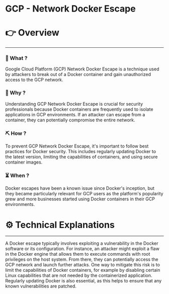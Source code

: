 # GCP - Network Docker Escape


# 👉 Overview

---

### 👀 What ?

Google Cloud Platform (GCP) Network Docker Escape is a technique used by attackers to break out of a Docker container and gain unauthorized access to the GCP network.


### 🧐 Why ?

Understanding GCP Network Docker Escape is crucial for security professionals because Docker containers are frequently used to isolate applications in GCP environments. If an attacker can escape from a container, they can potentially compromise the entire network.


### ⛏️ How ?

To prevent GCP Network Docker Escape, it's important to follow best practices for Docker security. This includes regularly updating Docker to the latest version, limiting the capabilities of containers, and using secure container images.


### ⏳ When ?

Docker escapes have been a known issue since Docker's inception, but they became particularly relevant for GCP users as the platform's popularity grew and more businesses started using Docker containers in their GCP environments.


# ⚙️ Technical Explanations

---

A Docker escape typically involves exploiting a vulnerability in the Docker software or its configuration. For instance, an attacker might exploit a flaw in the Docker engine that allows them to execute commands with root privileges on the host system. From there, they can potentially access the GCP network and launch further attacks. One way to mitigate this risk is to limit the capabilities of Docker containers, for example by disabling certain Linux capabilities that are not needed by the containerized application. Regularly updating Docker is also essential, as this helps to ensure that any known vulnerabilities are patched.
